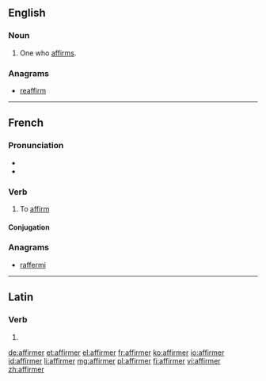 ==English==

===Noun===
{{en-noun}}

# One who [[affirm]]s.

===Anagrams===
* [[reaffirm#English|reaffirm]]

----

==French==

===Pronunciation===
* {{audio|Fr-affirmer.ogg|Audio}}
* {{IPA|/a.fiʁ.me/|lang=fr}}

===Verb===
{{fr-verb}}

# To [[affirm]]

====Conjugation====
{{fr-conj-er|affirm|avoir}}

===Anagrams===
* [[raffermi#French|raffermi]]

----

==Latin==

===Verb===
{{la-verb-form|affirmer}}

# {{conjugation of|affirmo|affirmō|1|s|pres|pass|sub|lang=la}}

[[de:affirmer]]
[[et:affirmer]]
[[el:affirmer]]
[[fr:affirmer]]
[[ko:affirmer]]
[[io:affirmer]]
[[id:affirmer]]
[[li:affirmer]]
[[mg:affirmer]]
[[pl:affirmer]]
[[fi:affirmer]]
[[vi:affirmer]]
[[zh:affirmer]]